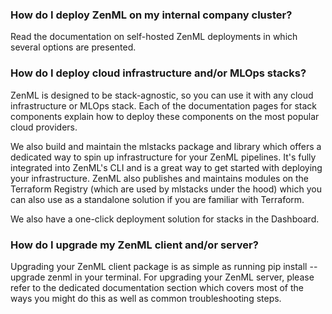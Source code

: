 ### How do I deploy ZenML on my internal company cluster?

Read the documentation on self-hosted ZenML deployments in which several options are presented.

### How do I deploy cloud infrastructure and/or MLOps stacks?

ZenML is designed to be stack-agnostic, so you can use it with any cloud infrastructure or MLOps stack. Each of the documentation pages for stack components explain how to deploy these components on the most popular cloud providers.

We also build and maintain the mlstacks package and library which offers a dedicated way to spin up infrastructure for your ZenML pipelines. It's fully integrated into ZenML's CLI and is a great way to get started with deploying your infrastructure. ZenML also publishes and maintains modules on the Terraform Registry (which are used by mlstacks under the hood) which you can also use as a standalone solution if you are familiar with Terraform.

We also have a one-click deployment solution for stacks in the Dashboard.

### How do I upgrade my ZenML client and/or server?

Upgrading your ZenML client package is as simple as running pip install --upgrade zenml in your terminal. For upgrading your ZenML server, please refer to the dedicated documentation section which covers most of the ways you might do this as well as common troubleshooting steps.